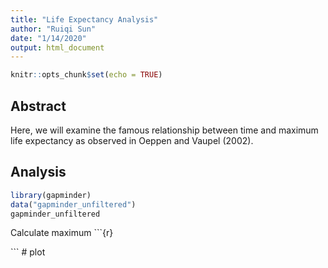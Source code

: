 ```yaml
---
title: "Life Expectancy Analysis"
author: "Ruiqi Sun"
date: "1/14/2020"
output: html_document
---
```


```r
knitr::opts_chunk$set(echo = TRUE)
```

## Abstract
Here, we will examine the famous relationship between  time and maximum life expectancy as observed in Oeppen and Vaupel (2002).

## Analysis
```r
library(gapminder)
data("gapminder_unfiltered")
gapminder_unfiltered
```
Calculate maximum
```{r}\

```
# plot